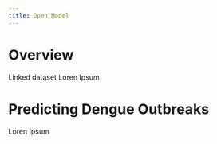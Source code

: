 ```yaml
---
title: Open Model
---
```


# Overview

Linked dataset Loren Ipsum

# Predicting Dengue Outbreaks

Loren Ipsum
